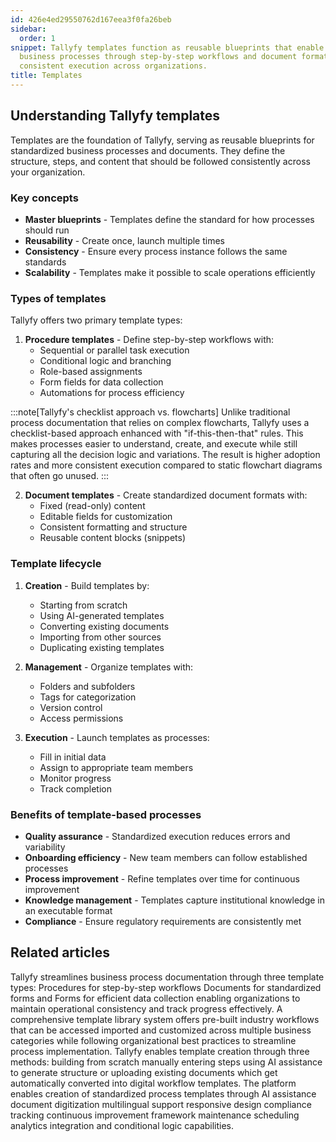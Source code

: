 ```yaml
---
id: 426e4ed29550762d167eea3f0fa26beb
sidebar:
  order: 1
snippet: Tallyfy templates function as reusable blueprints that enable standardized
  business processes through step-by-step workflows and document formats while ensuring
  consistent execution across organizations.
title: Templates
---
```


## Understanding Tallyfy templates

Templates are the foundation of Tallyfy, serving as reusable blueprints for standardized business processes and documents. They define the structure, steps, and content that should be followed consistently across your organization.

### Key concepts

- **Master blueprints** - Templates define the standard for how processes should run
- **Reusability** - Create once, launch multiple times
- **Consistency** - Ensure every process instance follows the same standards
- **Scalability** - Templates make it possible to scale operations efficiently

### Types of templates

Tallyfy offers two primary template types:

1. **Procedure templates** - Define step-by-step workflows with:
   - Sequential or parallel task execution
   - Conditional logic and branching
   - Role-based assignments
   - Form fields for data collection
   - Automations for process efficiency

:::note[Tallyfy's checklist approach vs. flowcharts]
Unlike traditional process documentation that relies on complex flowcharts, Tallyfy uses a checklist-based approach enhanced with "if-this-then-that" rules. This makes processes easier to understand, create, and execute while still capturing all the decision logic and variations. The result is higher adoption rates and more consistent execution compared to static flowchart diagrams that often go unused.
:::

2. **Document templates** - Create standardized document formats with:
   - Fixed (read-only) content
   - Editable fields for customization
   - Consistent formatting and structure
   - Reusable content blocks (snippets)

### Template lifecycle

1. **Creation** - Build templates by:
   - Starting from scratch
   - Using AI-generated templates
   - Converting existing documents
   - Importing from other sources
   - Duplicating existing templates

2. **Management** - Organize templates with:
   - Folders and subfolders
   - Tags for categorization
   - Version control
   - Access permissions

3. **Execution** - Launch templates as processes:
   - Fill in initial data
   - Assign to appropriate team members
   - Monitor progress
   - Track completion

### Benefits of template-based processes

- **Quality assurance** - Standardized execution reduces errors and variability
- **Onboarding efficiency** - New team members can follow established processes
- **Process improvement** - Refine templates over time for continuous improvement
- **Knowledge management** - Templates capture institutional knowledge in an executable format
- **Compliance** - Ensure regulatory requirements are consistently met


<PageTree />


## Related articles
<CardGrid>
<LinkTitleCard header="<b>Pro > Essentials</b>" href="/products/pro/documenting/" > Tallyfy streamlines business process documentation through three template types: Procedures for step-by-step workflows Documents for standardized forms and Forms for efficient data collection enabling organizations to maintain operational consistency and track progress effectively. </LinkTitleCard>
<LinkTitleCard header="<b>Templates > Sample Templates</b>" href="/products/pro/documenting/templates/how-can-i-access-tallyfys-sample-templates/" > A comprehensive template library system offers pre-built industry workflows that can be accessed imported and customized across multiple business categories while following organizational best practices to streamline process implementation. </LinkTitleCard>
<LinkTitleCard header="<b>Templates > Create a template</b>" href="/products/pro/documenting/templates/create-template/" > Tallyfy enables template creation through three methods: building from scratch manually entering steps using AI assistance to generate structure or uploading existing documents which get automatically converted into digital workflow templates. </LinkTitleCard>
<LinkTitleCard header="<b>Features > Explain it once</b>" href="/products/pro/tutorials/features/explain-it-once/" > The platform enables creation of standardized process templates through AI assistance document digitization multilingual support responsive design compliance tracking continuous improvement framework maintenance scheduling analytics integration and conditional logic capabilities. </LinkTitleCard>
</CardGrid>